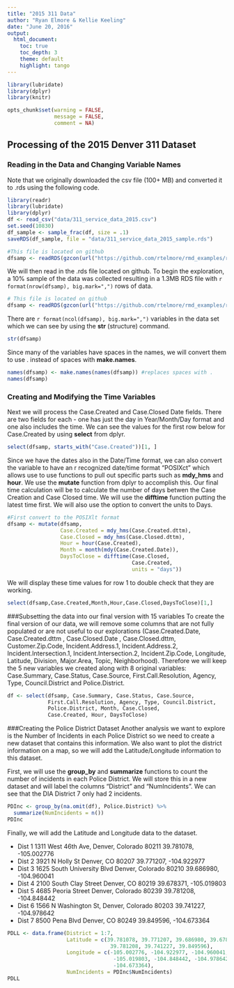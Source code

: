 ---
title: "2015 311 Data"
author: "Ryan Elmore & Kellie Keeling"
date: "June 20, 2016"
output:
  html_document:
    toc: true
    toc_depth: 3
    theme: default
    highlight: tango
---

```{r packages, include = FALSE}
library(lubridate)
library(dplyr)
library(knitr)
```

```{r knit-opts, echo = FALSE}
opts_chunk$set(warning = FALSE,
               message = FALSE,
               comment = NA)
```

## Processing of the 2015 Denver 311 Dataset

### Reading in the Data and Changing Variable Names

Note that we originally downloaded the csv file (100+ MB) and converted it to 
.rds using the following code.  

```{r cvs-to-rds, eval = FALSE, echo = TRUE}
library(readr)
library(lubridate)
library(dplyr)
df <- read_csv("data/311_service_data_2015.csv")
set.seed(10830)
df_sample <- sample_frac(df, size = .1)
saveRDS(df_sample, file = "data/311_service_data_2015_sample.rds")
```


```{r read-rds, cache = TRUE, echo = FALSE}
#This file is located on github
dfsamp <- readRDS(gzcon(url("https://github.com/rtelmore/rmd_examples/raw/master/data/311_service_data_2015_sample.rds")))
```

We will then read in the .rds file located on github. To begin the exploration, a 10% sample of the data was collected resulting in a
1.3MB RDS file with `r format(nrow(dfsamp), big.mark=",")` rows of data.

```{r eval = FALSE}
# This file is located on github
dfsamp <- readRDS(gzcon(url("https://github.com/rtelmore/rmd_examples/raw/master/data/311_service_data_2015_sample.rds")))
```

There are `r format(ncol(dfsamp), big.mark=",")` variables in the data set which we can see by using the <b>str</b> (structure) command.

```{r view-str, warning=FALSE}
str(dfsamp)
```
Since many of the variables have spaces in the names, we will convert them to use . instead of spaces with <b>make.names</b>.

```{r make-names, warning=FALSE}
names(dfsamp) <- make.names(names(dfsamp)) #replaces spaces with .
names(dfsamp)
```

### Creating and Modifying the Time Variables
Next we will process the Case.Created and Case.Closed Date fields.  There are two fields for each - one has just the day in Year/Month/Day format and one also includes the time. We can see the values for the first row below for Case.Created by using <b>select</b> from dplyr.

```{r view-Case.Created, warning=FALSE}
select(dfsamp, starts_with("Case.Created"))[1, ]
```

Since we have the dates also in the Date/Time format, we can also convert the variable to have an r recognized date/time format "POSIXct" which allows use to use functions to pull out specific parts such as <b>mdy_hms</b> and <b>hour</b>. We use the <b>mutate</b> function from dplyr to accomplish this. Our final time calculation will be to calculate the number of days betwen the Case Creation and Case Closed time. We will use the <b>difftime</b> function putting the latest time first. We will also use the option to convert the units to Days.

```{r date-fields, warning=FALSE}
#First convert to the POSIXlt format
dfsamp <- mutate(dfsamp,
                 Case.Created = mdy_hms(Case.Created.dttm),
                 Case.Closed = mdy_hms(Case.Closed.dttm),
                 Hour = hour(Case.Created),
                 Month = month(mdy(Case.Created.Date)),
                 DaysToClose = difftime(Case.Closed, 
                                        Case.Created,
                                        units = "days"))

```

We will display these time values for row 1 to double check that they are working.

```{r check-dates}
select(dfsamp,Case.Created,Month,Hour,Case.Closed,DaysToClose)[1,]
```

###Subsetting the data into our final version with 15 variables
To create the final version of our data, we will remove some columns that are not fully populated or are not useful to our explorations (Case.Created.Date, Case.Created.dttm , Case.Closed.Date , Case.Closed.dttm, Customer.Zip.Code, Incident.Address.1, Incident.Address.2, Incident.Intersection.1, Incident.Intersection.2, Incident.Zip.Code, Longitude, Latitude, Division, Major.Area, Topic, Neighborhood). Therefore we will keep the 5 new variables we created along with 8 original variables: Case.Summary, Case.Status, Case.Source, First.Call.Resolution, Agency, Type, Council.District and Police.District.

```{r final-df}
df <- select(dfsamp, Case.Summary, Case.Status, Case.Source,
             First.Call.Resolution, Agency, Type, Council.District, 
             Police.District, Month, Case.Closed, 
             Case.Created, Hour, DaysToClose)
```


###Creating the Police District Dataset
Another analysis we want to explore is the Number of Incidents in each Police District so we need to create a new dataset that contains this information.  We also want to plot the district information on a map, so we will add the Latitude/Longitude information to this dataset.


First, we will use the <b>group_by</b> and <b>summarize</b> functions to count the number of incidents in each Police District. We will store this in a new dataset and will label the columns "District" and "NumIncidents". We can see that the DIA District 7 only had 2 incidents.
```{r Police-Districts}
PDInc <- group_by(na.omit(df), Police.District) %>%
  summarize(NumIncidents = n())
PDInc
```

Finally, we will add the Latitude and Longitude data to the dataset.  

* Dist 1 1311 West 46th Ave, Denver, Colorado 80211 39.781078, -105.002776  
* Dist 2 3921 N Holly St Denver, CO 80207 39.771207, -104.922977  
* Dist 3 1625 South University Blvd Denver, Colorado  80210 39.686980, -104.960041  
* Dist 4 2100 South Clay Street Denver, CO 80219 39.678371, -105.019803    
* Dist 5 4685 Peoria Street Denver, Colorado  80239 39.781208, -104.848442  
* Dist 6 1566 N Washington St, Denver, Colorado  80203 39.741227, -104.978642  
* Dist 7 8500 Pena Blvd Denver, CO 80249 39.849596, -104.673364  
```{r add-Police-Lat-Long}
PDLL <- data.frame(District = 1:7,
                   Latitude = c(39.781078, 39.771207, 39.686980, 39.678371, 
                                 39.781208, 39.741227, 39.849596),
                   Longitude = c(-105.002776, -104.922977, -104.960041, 
                                  -105.019803, -104.848442, -104.978642, 
                                  -104.673364),
                   NumIncidents = PDInc$NumIncidents)
PDLL
```
